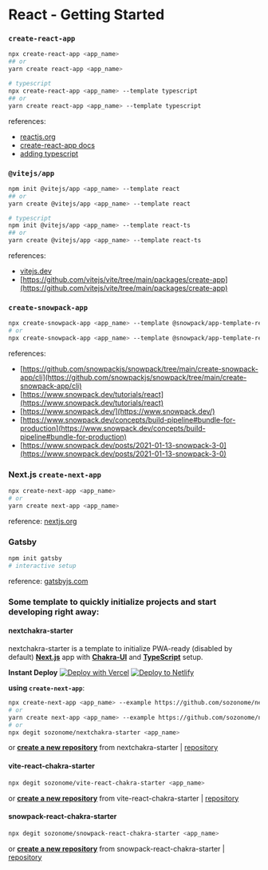 # React - Getting Started

### `create-react-app`
```bash
npx create-react-app <app_name>
## or
yarn create react-app <app_name>

# typescript
npx create-react-app <app_name> --template typescript
## or
yarn create react-app <app_name> --template typescript
```
references: 
- [reactjs.org](https://reactjs.org/docs/create-a-new-react-app.html)
- [create-react-app docs](https://create-react-app.dev/)
- [adding typescript](https://create-react-app.dev/docs/adding-typescript/)

### `@vitejs/app`
```bash
npm init @vitejs/app <app_name> --template react
## or
yarn create @vitejs/app <app_name> --template react

# typescript
npm init @vitejs/app <app_name> --template react-ts
## or
yarn create @vitejs/app <app_name> --template react-ts
```
references:
- [vitejs.dev](https://vitejs.dev/guide/#scaffolding-your-first-vite-project)
- [https://github.com/vitejs/vite/tree/main/packages/create-app](https://github.com/vitejs/vite/tree/main/packages/create-app)

### `create-snowpack-app`
```bash
npx create-snowpack-app <app_name> --template @snowpack/app-template-react-typescript [--use-yarn | --use-pnpm | --no-install]
# or
npx create-snowpack-app <app_name> --template @snowpack/app-template-react
```

references:
- [https://github.com/snowpackjs/snowpack/tree/main/create-snowpack-app/cli](https://github.com/snowpackjs/snowpack/tree/main/create-snowpack-app/cli)
- [https://www.snowpack.dev/tutorials/react](https://www.snowpack.dev/tutorials/react)
- [https://www.snowpack.dev/](https://www.snowpack.dev/)
- [https://www.snowpack.dev/concepts/build-pipeline#bundle-for-production](https://www.snowpack.dev/concepts/build-pipeline#bundle-for-production)
- [https://www.snowpack.dev/posts/2021-01-13-snowpack-3-0](https://www.snowpack.dev/posts/2021-01-13-snowpack-3-0)

### Next.js `create-next-app`
```bash
npx create-next-app <app_name>
# or
yarn create next-app <app_name>
```
reference: [nextjs.org](https://nextjs.org/docs/getting-started#setup)

### Gatsby 
```bash
npm init gatsby
# interactive setup
```
reference: [gatsbyjs.com](https://www.gatsbyjs.com/docs/quick-start/#getting-started-with-gatsby)

### Some template to quickly initialize projects and start developing right away:

#### nextchakra-starter

nextchakra-starter is a template to initialize PWA-ready (disabled by default) [**Next.js**](https://nextjs.org/) app with [**Chakra-UI**](https://chakra-ui.com/) and [**TypeScript**](https://www.typescriptlang.org/) setup.

**Instant Deploy**
[![Deploy with Vercel](https://vercel.com/button)](https://vercel.com/import/git?s=https://github.com/sozonome/nextchakra-starter) [![Deploy to Netlify](https://www.netlify.com/img/deploy/button.svg)](https://app.netlify.com/start/deploy?repository=https://github.com/sozonome/nextchakra-starter)

**using `create-next-app`**:
```bash
npx create-next-app <app_name> --example https://github.com/sozonome/nextchakra-starter
# or 
yarn create next-app <app_name> --example https://github.com/sozonome/nextchakra-starter
# or
npx degit sozonome/nextchakra-starter <app_name>
```

or [**create a new repository**](https://github.com/sozonome/nextchakra-starter/generate) from nextchakra-starter | [repository](https://github.com/sozonome/nextchakra-starter)

#### vite-react-chakra-starter
```bash
npx degit sozonome/vite-react-chakra-starter <app_name>
```

or [**create a new repository**](https://github.com/sozonome/vite-react-chakra-starter/generate) from vite-react-chakra-starter | [repository](https://github.com/sozonome/vite-react-chakra-starter)

#### snowpack-react-chakra-starter
```bash
npx degit sozonome/snowpack-react-chakra-starter <app_name>
```

or [**create a new repository**](https://github.com/sozonome/snowpack-react-chakra-starter/generate) from snowpack-react-chakra-starter | [repository](https://github.com/sozonome/snowpack-react-chakra-starter)